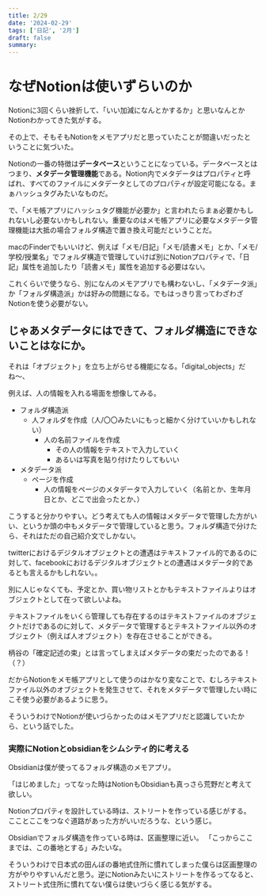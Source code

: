 ```yaml
---
title: 2/29
date: '2024-02-29'
tags: ['日記', '2月']
draft: false
summary: 
---
```

# なぜNotionは使いずらいのか
Notionに3回くらい挫折して、「いい加減になんとかするか」と思いなんとかNotionわかってきた気がする。

その上で、そもそもNotionをメモアプリだと思っていたことが間違いだったということに気づいた。

Notionの一番の特徴は**データベース**ということになっている。データベースとはつまり、**メタデータ管理機能**である。Notion内でメタデータはプロパティと呼ばれ、すべてのファイルにメタデータとしてのプロパティが設定可能になる。まぁハッシュタグみたいなものだ。

で、「メモ帳アプリにハッシュタグ機能が必要か」と言われたらまぁ必要かもしれないし必要ないかもしれない。重要なのはメモ帳アプリに必要なメタデータ管理機能は大抵の場合フォルダ構造で置き換え可能だということだ。

macのFinderでもいいけど、例えば「メモ/日記」「メモ/読書メモ」とか、「メモ/学校/授業名」でフォルダ構造で管理していけば別にNotionプロパティで、「日記」属性を追加したり「読書メモ」属性を追加する必要はない。

これくらいで使うなら、別になんのメモアプリでも構わないし、「メタデータ派」か「フォルダ構造派」かは好みの問題になる。でもはっきり言ってわざわざNotionを使う必要がない。

## じゃあメタデータにはできて、フォルダ構造にできないことはなにか。
それは「オブジェクト」を立ち上がらせる機能になる。「digital_objects」だね〜、

例えば、人の情報を入れる場面を想像してみる。
- フォルダ構造派
	- 人フォルダを作成（人/〇〇みたいにもっと細かく分けていいかもしれない）
		- 人の名前ファイルを作成
			- その人の情報をテキストで入力していく
			- あるいは写真を貼り付けたりしてもいい
- メタデータ派
	- ページを作成
		- 人の情報をページのメタデータで入力していく（名前とか、生年月日とか、どこで出会ったとか、）


こうすると分かりやすい。どう考えても人の情報はメタデータで管理した方がいい、というか頭の中もメタデータで管理していると思う。フォルダ構造で分けたら、それはただの自己紹介文でしかない。

twitterにおけるデジタルオブジェクトとの遭遇はテキストファイル的であるのに対して、facebookにおけるデジタルオブジェクトとの遭遇はメタデータ的であるとも言えるかもしれない。。

別に人じゃなくても、予定とか、買い物リストとかもテキストファイルよりはオブジェクトとして在って欲しいよね。

テキストファイルをいくら管理しても存在するのはテキストファイルのオブジェクトだけであるのに対して、メタデータで管理するとテキストファイル以外のオブジェクト（例えば人オブジェクト）を存在させることができる。

柄谷の「確定記述の束」とは言ってしまえばメタデータの束だったのである！（？）

だからNotionをメモ帳アプリとして使うのはかなり変なことで、むしろテキストファイル以外のオブジェクトを発生させて、それをメタデータで管理したい時にこそ使う必要があるように思う。

そういうわけでNotionが使いづらかったのはメモアプリだと認識していたから、という話でした。

### 実際にNotionとobsidianをシムシティ的に考える
Obsidianは僕が使ってるフォルダ構造のメモアプリ。

「はじめました」ってなった時はNotionもObsidianも真っさら荒野だと考えて欲しい。

Notionプロパティを設計している時は、ストリートを作っている感じがする。
こことここをつなぐ道路があった方がいいだろうな、という感じ。

Obsidianでフォルダ構造を作っている時は、区画整理に近い。
「こっからここまでは、この番地とする」みたいな。

そういうわけで日本式の田んぼの番地式住所に慣れてしまった僕らは区画整理の方がやりやすいんだと思う。逆にNotionみたいにストリートを作るってなると、ストリート式住所に慣れてない僕らは使いづらく感じる気がする。

